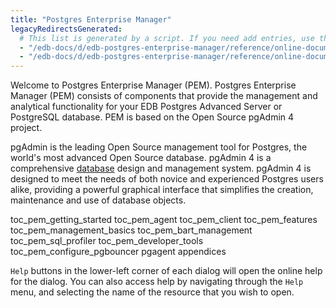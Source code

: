 ```yaml
---
title: "Postgres Enterprise Manager"
legacyRedirectsGenerated:
  # This list is generated by a script. If you need add entries, use the `legacyRedirects` key.
  - "/edb-docs/d/edb-postgres-enterprise-manager/reference/online-documentation/8.0/genindex.html"
  - "/edb-docs/d/edb-postgres-enterprise-manager/reference/online-documentation/8.0/index.html"
---
```


Welcome to Postgres Enterprise Manager (PEM). Postgres Enterprise Manager (PEM) consists of components that provide the management and analytical functionality for your EDB Postgres Advanced Server or PostgreSQL database. PEM is based on the Open Source pgAdmin 4 project.

pgAdmin is the leading Open Source management tool for Postgres, the world's most advanced Open Source database. pgAdmin 4 is a comprehensive [database](http://www.postgresql.org) design and management system. pgAdmin 4 is designed to meet the needs of both novice and experienced Postgres users alike, providing a powerful graphical interface that simplifies the creation, maintenance and use of database objects.

<div class="toctree">

toc_pem_getting_started toc_pem_agent toc_pem_client toc_pem_features toc_pem_management_basics toc_pem_bart_management toc_pem_sql_profiler toc_pem_developer_tools toc_pem_configure_pgbouncer pgagent appendices

</div>

`Help` buttons in the lower-left corner of each dialog will open the online help for the dialog. You can also access help by navigating through the `Help` menu, and selecting the name of the resource that you wish to open.
